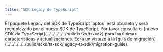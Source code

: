 ```yaml
---
title: "SDK Legacy de TypeScript"
---
```



<Aside emoji="🚨" type="danger">
  El paquete Legacy del SDK de TypeScript `aptos` está obsoleto y será reemplazado por el nuevo SDK de TypeScript. Por favor consulta el [nuevo SDK de TypeScript](../../../../../build/sdks/ts-sdk) para las últimas características y actualizaciones. Echa un vistazo a la [guía de migración](../../../../../build/sdks/ts-sdk/legacy-ts-sdk/migration-guide).
</Aside>
